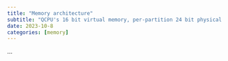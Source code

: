 ```yaml
---
title: "Memory architecture"
subtitle: "QCPU's 16 bit virtual memory, per-partition 24 bit physical memory and addressing modes."
date: 2023-10-8
categories: [memory]
---
```


...

